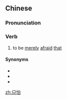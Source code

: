 ==Chinese==
{{zh-forms}}

===Pronunciation===
{{zh-pron
|m=zhǐpà
|cat=v
}}

===Verb===
{{zh-verb}}

# to be [[merely]] [[afraid]] [[that]]

====Synonyms====
* {{zh-l|可怕}}
* {{zh-l|恐怕}}
* {{zh-l|唯恐}}

[[zh:只怕]]